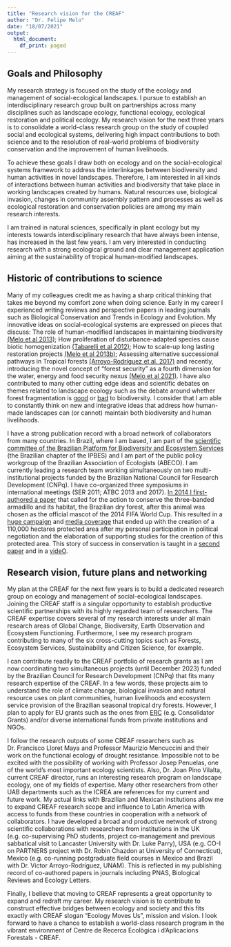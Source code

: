```yaml
---
title: "Research vision for the CREAF"
author: "Dr. Felipe Melo"
date: "18/07/2021"
output:
  html_document:
    df_print: paged
---
```


## **Goals and Philosophy**

My research strategy is focused on the study of the ecology and management of social-ecological landscapes. I pursue to establish an interdisciplinary research group built on partnerships across many disciplines such as landscape ecology, functional ecology, ecological restoration and political ecology. My research vision for the next three years is to consolidate a world-class research group on the study of coupled social and ecological systems, delivering high impact contributions to both science and to the resolution of real-world problems of biodiversity conservation and the improvement of human livelihoods. 

To achieve these goals I draw both on ecology and on the social-ecological systems framework to address the interlinkages between biodiversity and human activities in novel landscapes. Therefore, I am interested in all kinds of interactions between human activities and biodiversity that take place in working landscapes created by humans. Natural resources use, biological invasion, changes in community assembly pattern and processes as well as ecological restoration and conservation policies are among my main research interests.

I am trained in natural sciences, specifically in plant ecology but my interests towards interdisciplinary research that have always been intense, has increased in the last few years. I am very interested in conducting research with a strong ecological ground and clear management application aiming at the sustainability of tropical human-modified landscapes.


## **Historic of contributions to science **

Many of my colleagues credit me as having a sharp critical thinking that takes me beyond my comfort zone when doing science. Early in my career I experienced writing reviews and perspective papers in leading journals such as Biological Conservation and Trends in Ecology and Evolution. My innovative ideas on social-ecological systems are expressed on pieces that discuss: The role of human-modified landscapes in maintaining biodiversity [(Melo et al 2013)](https://www.sciencedirect.com/science/article/pii/S0169534713000037); How proliferation of disturbance-adapted species cause biotic homogenization [(Tabarelli et al 2012)](https://www.sciencedirect.com/science/article/pii/S0006320712002893?via%3Dihub); How to scale-up long lasting restoration projects [(Melo et al 2013b)](https://www.sciencedirect.com/science/article/pii/S1462901113001494); Assessing alternative successional pathways in Tropical forests [(Arroyo-Rodríguez et al. 2017)](https://onlinelibrary.wiley.com/doi/10.1111/brv.12231) and recently, introducing the novel concept of “forest security” as a fourth dimension for the water, energy and food security nexus [(Melo et al 2021)](https://www.nature.com/articles/s41893-020-00608-z). I have also contributed to many other cutting edge ideas and scientific debates on themes related to landscape ecology such as the debate around whether forest fragmentation is [good](https://doi.org/10.1016/j.biocon.2018.12.026) or [bad](https://doi.org/10.1016/j.biocon.2018.07.022) to biodiversity. I consider that I am able to constantly think on new and integrative ideas that address how human-made landscapes can (or cannot) maintain both biodiversity and human livelihoods. 

I have a strong publication record with a broad network of collaborators from many countries. In Brazil, where I am based, I am part of the [scientific committee of the Brazilian Platform for Biodiversity and Ecosystem Services](https://www.bpbes.net.br/quem-somos/biografias/) (the Brazilian chapter of the IPBES) and I am part of the public policy workgroup of the Brazilian Association of Ecologists (ABECO). I am currently leading a research team working simultaneously on two multi-institutional projects funded by the Brazilian National Council for Research Development (CNPq). I have co-organized three symposiums in international meetings (SER 2011; ATBC 2013 and 2017). [In 2014 I first-authored a paper](https://onlinelibrary.wiley.com/doi/abs/10.1111/btp.12114) that called for the action to conserve the three-banded armadillo and its habitat, the Brazilian dry forest, after this animal was chosen as the official mascot of the 2014 FIFA World Cup. This resulted in a [huge campaign](https://www.change.org/p/brazilian-minister-of-the-environment-izabella-teixeira-for-the-brazilian-government-to-create-a-natural-reserve-for-the-armadillo/dashboard?source_location=user_profile_started) and [media coverage](https://www.theguardian.com/science/animal-magic/2014/jun/09/fifa-brazil-failing-threatened-armadillo-conservation#:~:text=In%202012%2C%20Fifa%20unveiled%20its,a%20colourful%20armadillo%20called%20Fuleco.) that ended up with the creation of a 110,000 hectares protected area after my personal participation in political negotiation and the elaboration of supporting studies for the creation of this protected area. This story of success in conservation is taught in a [second paper](https://onlinelibrary.wiley.com/doi/abs/10.1111/btp.12681) and in a [videO](https://www.youtube.com/watch?v=rQHAgyrXims). 


## **Research vision, future plans and networking **

My plan at the CREAF for the next few years is to build a dedicated research group on ecology and management of social-ecological landscapes. Joining the CREAF staff is a singular opportunity to establish productive scientific partnerships with its highly regarded team of researchers. The CREAF expertise covers several of my research interests under all main research areas of Global Change, Biodiversity, Earth Observation and Ecosystem Functioning. Furthermore, I see my research program contributing to many of the six cross-cutting topics such as Forests, Ecosystem Services, Sustainability and Citizen Science, for example. 

I can contribute readily to the CREAF portfolio of research grants as I am now coordinating two simultaneous projects (until December 2023) funded by the Brazilian Council for Research Development (CNPq) that fits many research expertise of the CREAF. In a few words, these projects aim to understand the role of climate change, biological invasion and natural resource uses on plant communities, human livelihoods and ecosystem service provision of the Brazilian seasonal tropical dry forests. However, I plan to apply for EU grants such as the ones from [ERC](https://erc.europa.eu/) (e.g. Consolidator Grants) and/or diverse international funds from private institutions and NGOs. 

I follow the research outputs of some CREAF researchers such as Dr. Francisco Lloret Maya and Professor Maurizio Mencuccini and their work on the functional ecology of drought resistance. Impossible not to be excited with the possibility of working with Professor Josep Penuelas, one of the world’s most important ecology scientists. Also, Dr. Joan Pino Vilalta, current CREAF director, runs an interesting research program on landscape ecology, one of my fields of expertise. Many other researchers from other UAB departments such as the ICREA are references for my current and future work.
My actual links with Brazilian and Mexican institutions allow me to expand CREAF research scope and influence to Latin America with access to funds from these countries in cooperation with a network of collaborators. I have developed a broad and productive network of strong scientific collaborations with researchers from institutions in the UK (e.g. co-supervising PhD students, project co-management and previous sabbatical visit to Lancaster University with Dr. Luke Parry), USA (e.g. CO-I on PARTNERS project with Dr. Robin Chazdon at University of Connecticut), Mexico (e.g. co-running postgraduate field courses in Mexico and Brazil with Dr. Victor Arroyo-Rodríguez, UNAM). This is reflected in my publishing record of co-authored papers in journals including PNAS, Biological Reviews and Ecology Letters. 

Finally, I believe that moving to CREAF represents a great opportunity to expand and redraft my career. My research vision is to contribute to construct effective bridges between ecology and society and this fits exactly with CREAF slogan “Ecology Moves Us”, mission and vision. I look forward to have a chance to establish a world-class research program in the vibrant environment of Centre de Recerca Ecològica i d’Aplicacions Forestals - CREAF.
